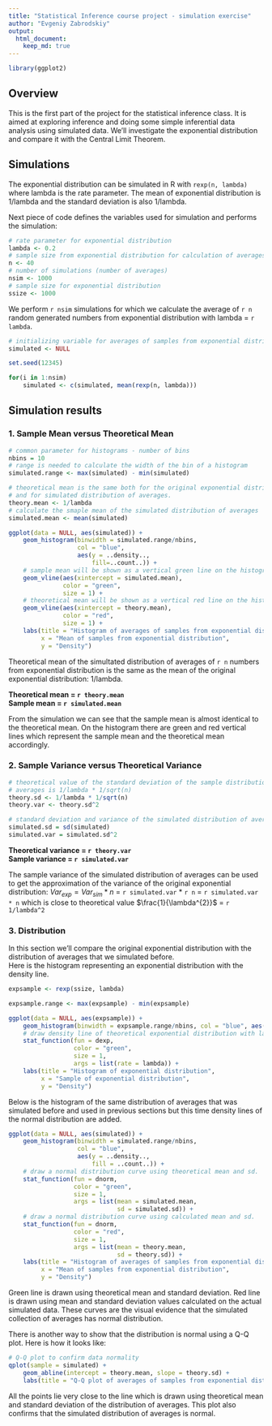 ```yaml
---
title: "Statistical Inference course project - simulation exercise"
author: "Evgeniy Zabrodskiy"
output: 
  html_document:
    keep_md: true
---
```


```r
library(ggplot2)
```

## Overview
This is the first part of the project for the statistical inference class. It is aimed at exploring inference and doing some simple inferential data analysis using simulated data. We'll investigate the exponential distribution and compare it with the Central Limit Theorem.

## Simulations 

The exponential distribution can be simulated in R with `rexp(n, lambda)` where lambda is the rate parameter. The mean of exponential distribution is 1/lambda and the standard deviation is also 1/lambda.  

Next piece of code defines the variables used for simulation and performs the simulation: 

```r
# rate parameter for exponential distribution
lambda <- 0.2
# sample size from exponential distribution for calculation of averages
n <- 40
# number of simulations (number of averages)
nsim <- 1000
# sample size for exponential distribution
ssize <- 1000
```

We perform `r nsim` simulations for which we calculate the average of `r n` random generated numbers from exponential distribution with lambda = `r lambda`.

```r
# initializing variable for averages of samples from exponential distribution
simulated <- NULL

set.seed(12345)

for(i in 1:nsim) 
    simulated <- c(simulated, mean(rexp(n, lambda)))
```

## Simulation results
### 1. Sample Mean versus Theoretical Mean
```r
# common parameter for histograms - number of bins
nbins = 10
# range is needed to calculate the width of the bin of a histogram
simulated.range <- max(simulated) - min(simulated)

# theoretical mean is the same both for the original exponential distribution
# and for simulated distribution of averages.
theory.mean <- 1/lambda
# calculate the smaple mean of the simulated distribution of averages
simulated.mean <- mean(simulated)

ggplot(data = NULL, aes(simulated)) + 
    geom_histogram(binwidth = simulated.range/nbins, 
                   col = "blue", 
                   aes(y = ..density.., 
                       fill=..count..)) + 
    # sample mean will be shown as a vertical green line on the histogram.
    geom_vline(aes(xintercept = simulated.mean), 
               color = "green", 
               size = 1) +
    # theoretical mean will be shown as a vertical red line on the histogram.
    geom_vline(aes(xintercept = theory.mean), 
               color = "red", 
               size = 1) +
    labs(title = "Histogram of averages of samples from exponential distribution", 
         x = "Mean of samples from exponential distribution", 
         y = "Density")
```

Theoretical mean of the simultated distribution of averages of `r n` numbers from exponential distribution is the same as the mean of the original exponential distribution: 1/lambda. 

**Theoretical mean = `r theory.mean`**  
**Sample mean = `r simulated.mean`**  

From the simulation we can see that the sample mean is almost identical to the theoretical mean.
On the histogram there are green and red vertical lines which represent the sample mean and the theoretical mean accordingly.

### 2. Sample Variance versus Theoretical Variance
```r
# theoretical value of the standard deviation of the sample distribution of 
# averages is 1/lambda * 1/sqrt(n)
theory.sd <- 1/lambda * 1/sqrt(n)
theory.var <- theory.sd^2

# standard deviation and variance of the simulated distribution of averages
simulated.sd = sd(simulated)
simulated.var = simulated.sd^2
```

**Theoretical variance = `r theory.var`**  
**Sample variance = `r simulated.var`**  

The sample variance of the simulated distribution of averages can be used to get the approximation of the variance of the original exponential distribution: $Var_{exp} = Var_{sim}*n$ = `r simulated.var` * `r n` = `r simulated.var * n` which is close to theoretical value $\frac{1}{\lambda^{2}}$ = `r 1/lambda^2`

### 3. Distribution
In this section we'll compare the original exponential distribution with the distribution of averages that we simulated before.  
Here is the histogram representing an exponential distribution with the density line.
```r
expsample <- rexp(ssize, lambda)

expsample.range <- max(expsample) - min(expsample)

ggplot(data = NULL, aes(expsample)) + 
    geom_histogram(binwidth = expsample.range/nbins, col = "blue", aes(y = ..density.., fill=..count..)) + 
    # draw density line of theoretical exponential distribution with lambda
    stat_function(fun = dexp, 
                  color = "green", 
                  size = 1, 
                  args = list(rate = lambda)) +
    labs(title = "Histogram of exponential distribution", 
         x = "Sample of exponential distribution", 
         y = "Density")
```

Below is the histogram of the same distribution of averages that was simulated before and used in previous sections but this time density lines of the normal distribution are added.  
```r
ggplot(data = NULL, aes(simulated)) + 
    geom_histogram(binwidth = simulated.range/nbins, 
                   col = "blue", 
                   aes(y = ..density.., 
                       fill = ..count..)) + 
    # draw a normal distribution curve using theoretical mean and sd.
    stat_function(fun = dnorm, 
                  color = "green", 
                  size = 1, 
                  args = list(mean = simulated.mean, 
                              sd = simulated.sd)) +
    # draw a normal distribution curve using calculated mean and sd.
    stat_function(fun = dnorm, 
                  color = "red", 
                  size = 1, 
                  args = list(mean = theory.mean, 
                              sd = theory.sd)) +
    labs(title = "Histogram of averages of samples from exponential distribution", 
         x = "Mean of samples from exponential distribution", 
         y = "Density")
```

Green line is drawn using theoretical mean and standard deviation. Red line is drawn using mean and standard deviation values calculated on the actual simulated data. These curves are the visual evidence that the simulated collection of averages has normal distribution.  

There is another way to show that the distribution is normal using a Q-Q plot. Here is how it looks like:
```r
# Q-Q plot to confirm data normality
qplot(sample = simulated) + 
    geom_abline(intercept = theory.mean, slope = theory.sd) + 
    labs(title = "Q-Q plot of averages of samples from exponential distribution")
```

All the points lie very close to the line which is drawn using theoretical mean and standard deviation of the distribution of averages. This plot also confirms that the simulated distribution of averages is normal.
